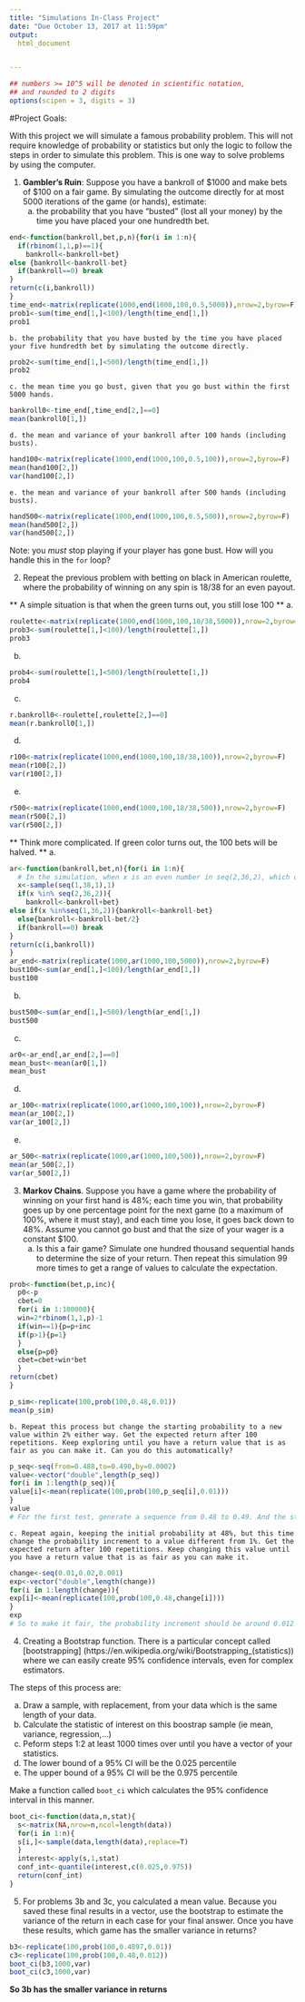 ```yaml
---
title: "Simulations In-Class Project"
date: "Due October 13, 2017 at 11:59pm"
output:
  html_document


---
```


<style type="text/css">
.table {

    width: 80%;
    margin-left:10%; 
    margin-right:10%;
}
</style>
```r
## numbers >= 10^5 will be denoted in scientific notation,
## and rounded to 2 digits
options(scipen = 3, digits = 3)
```




#Project Goals:


With this project we will simulate a famous probability problem. This will not require knowledge of probability or statistics but only the logic to follow the steps in order to simulate this problem. This is one way to solve problems by using the computer. 

 1. **Gambler's Ruin**: Suppose you have a bankroll of $1000 and make bets of $100 on a fair game. By simulating the outcome directly for at most 5000 iterations of the game (or hands), estimate:
    a. the probability that you have "busted" (lost all your money) by the time you have placed your one hundredth bet. 
    
```r
end<-function(bankroll,bet,p,n){for(i in 1:n){
  if(rbinom(1,1,p)==1){
    bankroll<-bankroll+bet}
else {bankroll<-bankroll-bet}
  if(bankroll==0) break
}
return(c(i,bankroll))
}
time_end<-matrix(replicate(1000,end(1000,100,0.5,5000)),nrow=2,byrow=F)
prob1<-sum(time_end[1,]<100)/length(time_end[1,])
prob1
```

    b. the probability that you have busted by the time you have placed your five hundredth bet by simulating the outcome directly. 

```r
prob2<-sum(time_end[1,]<500)/length(time_end[1,])
prob2
```

    c. the mean time you go bust, given that you go bust within the first 5000 hands.
    
```r
bankroll0<-time_end[,time_end[2,]==0]
mean(bankroll0[1,])
```

    d. the mean and variance of your bankroll after 100 hands (including busts).

```r
hand100<-matrix(replicate(1000,end(1000,100,0.5,100)),nrow=2,byrow=F)
mean(hand100[2,])
var(hand100[2,])
```

    e. the mean and variance of your bankroll after 500 hands (including busts).
    
```r
hand500<-matrix(replicate(1000,end(1000,100,0.5,500)),nrow=2,byrow=F)
mean(hand500[2,])
var(hand500[2,])
```

 
Note: you *must* stop playing if your player has gone bust. How will you handle this in the `for` loop?

2. Repeat the previous problem with betting on black in American roulette, where the probability of winning on any spin is 18/38 for an even payout.

** A simple situation is that when the green turns out, you still lose 100 **
a.
```r
roulette<-matrix(replicate(1000,end(1000,100,18/38,5000)),nrow=2,byrow=F)
prob3<-sum(roulette[1,]<100)/length(roulette[1,])
prob3
```
b.
```r
prob4<-sum(roulette[1,]<500)/length(roulette[1,])
prob4
```
c.
```r
r.bankroll0<-roulette[,roulette[2,]==0]
mean(r.bankroll0[1,])
```
d.
```r
r100<-matrix(replicate(1000,end(1000,100,18/38,100)),nrow=2,byrow=F)
mean(r100[2,])
var(r100[2,])
```
e.
```r
r500<-matrix(replicate(1000,end(1000,100,18/38,500)),nrow=2,byrow=F)
mean(r500[2,])
var(r500[2,])
```

** Think more complicated. If green color turns out, the 100 bets will be halved. **
a.
```r
ar<-function(bankroll,bet,n){for(i in 1:n){
  # In the simulation, when x is an even number in seq(2,36,2), which denotes black color, you win 100 bets. When x is an odd number in seq(1,36,2), which denotes red color, you lose 100 bets.When x is 37 or 38, which denotes the green color, the 100 bets are halved.
  x<-sample(seq(1,38,1),1)  
  if(x %in% seq(2,36,2)){
    bankroll<-bankroll+bet}
else if(x %in%seq(1,36,2)){bankroll<-bankroll-bet}
  else{bankroll<-bankroll-bet/2}
  if(bankroll==0) break
}
return(c(i,bankroll))
}
ar_end<-matrix(replicate(1000,ar(1000,100,5000)),nrow=2,byrow=F)
bust100<-sum(ar_end[1,]<100)/length(ar_end[1,])
bust100
```
b.
```r
bust500<-sum(ar_end[1,]<500)/length(ar_end[1,])
bust500
```

c.
```r
ar0<-ar_end[,ar_end[2,]==0]
mean_bust<-mean(ar0[1,])
mean_bust
```

d.
```r
ar_100<-matrix(replicate(1000,ar(1000,100,100)),nrow=2,byrow=F)
mean(ar_100[2,])
var(ar_100[2,])
```
e.
```r
ar_500<-matrix(replicate(1000,ar(1000,100,500)),nrow=2,byrow=F)
mean(ar_500[2,])
var(ar_500[2,])
```

3. **Markov Chains**. Suppose you have a game where the probability of winning on your first hand is 48%; each time you win, that probability goes up by one percentage point for the next game (to a maximum of 100%, where it must stay), and each time you lose, it goes back down to 48%. Assume you cannot go bust and that the size of your wager is a constant $100.
    a. Is this a fair game? Simulate one hundred thousand sequential hands to determine the size of your return. Then repeat this simulation 99 more times to get a range of values to calculate the expectation.

```r
prob<-function(bet,p,inc){
  p0<-p
  cbet=0
  for(i in 1:100000){
  win=2*rbinom(1,1,p)-1
  if(win==1){p=p+inc
  if(p>1){p=1}
  }
  else{p=p0}
  cbet=cbet+win*bet
  }
return(cbet)
}

p_sim<-replicate(100,prob(100,0.48,0.01))
mean(p_sim)
```

    b. Repeat this process but change the starting probability to a new value within 2% either way. Get the expected return after 100 repetitions. Keep exploring until you have a return value that is as fair as you can make it. Can you do this automatically?

```r
p_seq<-seq(from=0.488,to=0.490,by=0.0002)
value<-vector("double",length(p_seq))
for(i in 1:length(p_seq)){
value[i]<-mean(replicate(100,prob(100,p_seq[i],0.01)))
}
value
# For the first test, generate a sequence from 0.48 to 0.49. And the starting probability should be around 0.489 to make a relatively fair return value. Then do the second test, generate a sequence from 0.488 to 0.490. After analysing the value(-25490 -33050 -23478  46552 -13356 -13028  42510  -4120   -896   9816   3902), the starting probability should be around 0.4897 (the average of 0.4896 and 0.4898).
```

    c. Repeat again, keeping the initial probability at 48%, but this time change the probability increment to a value different from 1%. Get the expected return after 100 repetitions. Keep changing this value until you have a return value that is as fair as you can make it. 

```r
change<-seq(0.01,0.02,0.001)
exp<-vector("double",length(change))
for(i in 1:length(change)){
exp[i]<-mean(replicate(100,prob(100,0.48,change[i])))
}
exp
# So to make it fair, the probability increment should be around 0.012 (Because after running the code, we can get exp as (-201406 -124514  -66516  168204 1071814 2081000 2768272 5453434 7124810 7920498 8683074). To get a more accurate probability increment, generate a sequence from 0.012 to 0.013 and observe the result.
```


4. Creating a Bootstrap function. There is a particular concept called [bootstrapping]
(https://en.wikipedia.org/wiki/Bootstrapping_(statistics)) where we can easily create 95% confidence intervals, even for complex estimators.

The steps of this process are:

  a. Draw a sample, with replacement, from your data which is the same length of your data.
  b. Calculate the statistic of interest on this boostrap sample (ie mean, variance, regression,...)
  c. Peform steps 1:2 at least 1000 times over until you have a vector of your statistics. 
  d. The lower bound of a 95% CI will be the 0.025 percentile
  e. The upper bound of a 95% CI will be the 0.975 percentile

Make a function called `boot_ci` which calculates the 95% confidence interval in this manner. 

```r
boot_ci<-function(data,n,stat){
  s<-matrix(NA,nrow=n,ncol=length(data))
  for(i in 1:n){
  s[i,]<-sample(data,length(data),replace=T)
  }
  interest<-apply(s,1,stat)
  conf_int<-quantile(interest,c(0.025,0.975))
  return(conf_int)
}
```

5. For problems 3b and 3c, you calculated a mean value. Because you saved these final results in a vector, use the bootstrap to estimate the variance of the return in each case for your final answer. Once you have these results, which game has the smaller variance in returns?

```r
b3<-replicate(100,prob(100,0.4897,0.01))
c3<-replicate(100,prob(100,0.48,0.012))
boot_ci(b3,1000,var)
boot_ci(c3,1000,var)
```
**So 3b has the smaller variance in returns**
